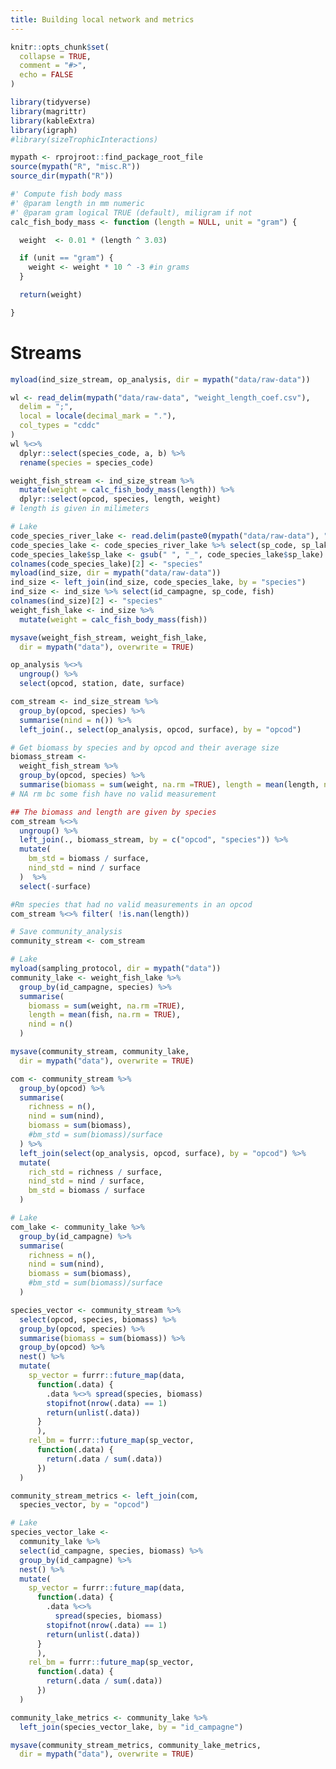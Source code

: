```yaml
---
title: Building local network and metrics
---
```


```r
knitr::opts_chunk$set(
  collapse = TRUE,
  comment = "#>",
  echo = FALSE
)
```

```r
library(tidyverse)
library(magrittr)
library(kableExtra)
library(igraph)
#library(sizeTrophicInteractions)

mypath <- rprojroot::find_package_root_file
source(mypath("R", "misc.R"))
source_dir(mypath("R"))
```

```r
#' Compute fish body mass 
#' @param length in mm numeric 
#' @param gram logical TRUE (default), miligram if not
calc_fish_body_mass <- function (length = NULL, unit = "gram") {

  weight  <- 0.01 * (length ^ 3.03)

  if (unit == "gram") {
    weight <- weight * 10 ^ -3 #in grams
  }

  return(weight)

}
```


# Streams

```r
myload(ind_size_stream, op_analysis, dir = mypath("data/raw-data"))

wl <- read_delim(mypath("data/raw-data", "weight_length_coef.csv"),
  delim = ";",
  local = locale(decimal_mark = "."),
  col_types = "cddc"
)
wl %<>%
  dplyr::select(species_code, a, b) %>%
  rename(species = species_code)
```

```r
weight_fish_stream <- ind_size_stream %>%
  mutate(weight = calc_fish_body_mass(length)) %>%
  dplyr::select(opcod, species, length, weight)
# length is given in milimeters

# Lake
code_species_river_lake <- read.delim(paste0(mypath("data/raw-data"), "/code_species_river_lake.txt"))
code_species_lake <- code_species_river_lake %>% select(sp_code, sp_lake) %>% drop_na(.)  
code_species_lake$sp_lake <- gsub(" ", "_", code_species_lake$sp_lake)
colnames(code_species_lake)[2] <- "species"
myload(ind_size, dir = mypath("data/raw-data"))
ind_size <- left_join(ind_size, code_species_lake, by = "species")
ind_size <- ind_size %>% select(id_campagne, sp_code, fish)
colnames(ind_size)[2] <- "species"
weight_fish_lake <- ind_size %>%
  mutate(weight = calc_fish_body_mass(fish))

mysave(weight_fish_stream, weight_fish_lake,
  dir = mypath("data"), overwrite = TRUE)
```

```r
op_analysis %<>%
  ungroup() %>%
  select(opcod, station, date, surface)

com_stream <- ind_size_stream %>%
  group_by(opcod, species) %>%
  summarise(nind = n()) %>%
  left_join(., select(op_analysis, opcod, surface), by = "opcod")

# Get biomass by species and by opcod and their average size
biomass_stream <-
  weight_fish_stream %>%
  group_by(opcod, species) %>%
  summarise(biomass = sum(weight, na.rm =TRUE), length = mean(length, na.rm = TRUE))
# NA rm bc some fish have no valid measurement

## The biomass and length are given by species
com_stream %<>%
  ungroup() %>%
  left_join(., biomass_stream, by = c("opcod", "species")) %>%
  mutate(
    bm_std = biomass / surface,
    nind_std = nind / surface
  )  %>%
  select(-surface)

#Rm species that had no valid measurements in an opcod
com_stream %<>% filter( !is.nan(length))

# Save community_analysis
community_stream <- com_stream

# Lake
myload(sampling_protocol, dir = mypath("data"))
community_lake <- weight_fish_lake %>%
  group_by(id_campagne, species) %>%
  summarise(
    biomass = sum(weight, na.rm =TRUE),
    length = mean(fish, na.rm = TRUE),
    nind = n()
  )

mysave(community_stream, community_lake,
  dir = mypath("data"), overwrite = TRUE)
```

```r
com <- community_stream %>%
  group_by(opcod) %>%
  summarise(
    richness = n(),
    nind = sum(nind),
    biomass = sum(biomass),
    #bm_std = sum(biomass)/surface
  ) %>%
  left_join(select(op_analysis, opcod, surface), by = "opcod") %>%
  mutate(
    rich_std = richness / surface,
    nind_std = nind / surface,
    bm_std = biomass / surface
  )

# Lake
com_lake <- community_lake %>%
  group_by(id_campagne) %>%
  summarise(
    richness = n(),
    nind = sum(nind),
    biomass = sum(biomass),
    #bm_std = sum(biomass)/surface
  )
```

```r
species_vector <- community_stream %>%
  select(opcod, species, biomass) %>%
  group_by(opcod, species) %>%
  summarise(biomass = sum(biomass)) %>%
  group_by(opcod) %>%
  nest() %>%
  mutate(
    sp_vector = furrr::future_map(data,
      function(.data) {
        .data %<>% spread(species, biomass)
        stopifnot(nrow(.data) == 1)
        return(unlist(.data))
      }
      ),
    rel_bm = furrr::future_map(sp_vector,
      function(.data) {
        return(.data / sum(.data))
      })
  )

community_stream_metrics <- left_join(com,
  species_vector, by = "opcod")

# Lake
species_vector_lake <-
  community_lake %>%
  select(id_campagne, species, biomass) %>%
  group_by(id_campagne) %>%
  nest() %>%
  mutate(
    sp_vector = furrr::future_map(data,
      function(.data) {
        .data %<>%
          spread(species, biomass)
        stopifnot(nrow(.data) == 1)
        return(unlist(.data))
      }
      ),
    rel_bm = furrr::future_map(sp_vector,
      function(.data) {
        return(.data / sum(.data))
      })
  )

community_lake_metrics <- community_lake %>%
  left_join(species_vector_lake, by = "id_campagne")

mysave(community_stream_metrics, community_lake_metrics,
  dir = mypath("data"), overwrite = TRUE)
```



